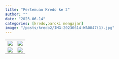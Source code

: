 ```yaml
---
title: "Pertemuan Kredo ke 2"
author: ""
date: "2023-06-14"
categories: [kredo,paroki mengajar]
image: "/posts/kredo2/IMG-20230614-WA0047(1).jpg"
---
```


|     |     |
|-----|-----|
| ![](/posts/kredo2/IMG-20230614-WA0047(1).jpg)    |  ![](/posts/kredo2/IMG-20230614-WA0044(1).jpg)   |
|![](/posts/kredo2/IMG-20230614-WA0046(1).jpg)     |  ![](/posts/kredo2/IMG-20230614-WA0045(2).jpg)   |
